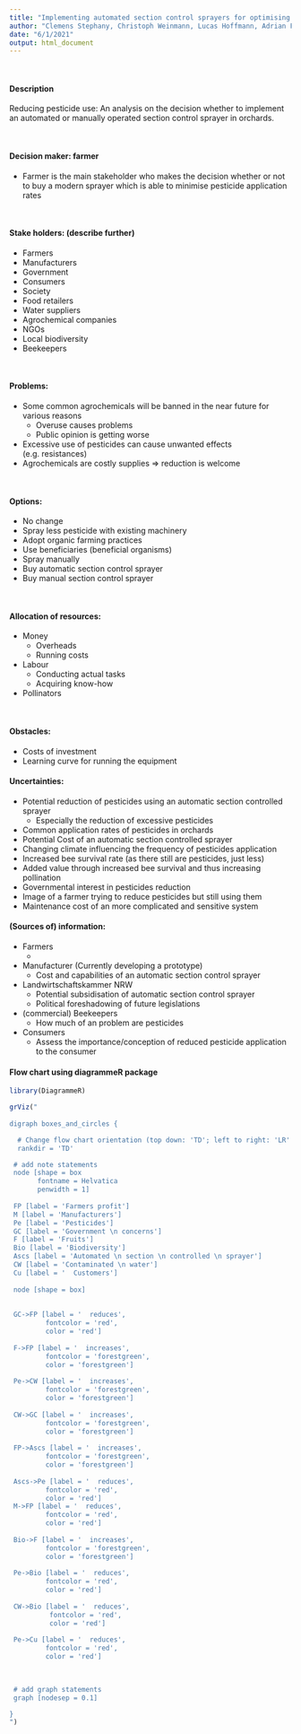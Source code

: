 ```yaml
---
title: "Implementing automated section control sprayers for optimising pesticide application in orchards"
author: "Clemens Stephany, Christoph Weinmann, Lucas Hoffmann, Adrian Fülle, Jasper Hackling"
date: "6/1/2021"
output: html_document
---
```


\ 

#### Description   
Reducing pesticide use: An analysis on the decision whether to implement an automated or manually operated section control sprayer in orchards.

\ 

#### Decision maker: farmer   
* Farmer is the main stakeholder who makes the decision whether or not to buy a modern sprayer which is able to minimise pesticide application rates

\ 

#### Stake holders: (describe further)
* Farmers 
* Manufacturers 
* Government 
* Consumers 
* Society 
* Food retailers 
* Water suppliers 
* Agrochemical companies 
* NGOs 
* Local biodiversity
* Beekeepers

\ 

#### Problems:    
* Some common agrochemicals will be banned in the near future for various reasons
  + Overuse causes problems 
  + Public opinion is getting worse   
* Excessive use of pesticides can cause unwanted effects (e.g. resistances)  
* Agrochemicals are costly supplies $\Rightarrow$ reduction is welcome  

\ 

#### Options:  
* No change 
* Spray less pesticide with existing machinery 
* Adopt organic farming practices 
* Use beneficiaries (beneficial organisms)
* Spray manually 
* Buy automatic section control sprayer
* Buy manual section control sprayer

\ 

#### Allocation of resources:  
* Money
  + Overheads
  + Running costs 
* Labour 
  + Conducting actual tasks 
  + Acquiring know-how
* Pollinators  

\ 

#### Obstacles:  
* Costs of investment
* Learning curve for running the equipment 


#### Uncertainties:  
* Potential reduction of pesticides using an automatic section controlled sprayer
  + Especially the reduction of excessive pesticides
* Common application rates of pesticides in orchards
* Potential Cost of an automatic section controlled sprayer
* Changing climate influencing the frequency of pesticides application
* Increased bee survival rate (as there still are pesticides, just less)
* Added value through increased bee survival and thus increasing pollination
* Governmental interest in pesticides reduction
* Image of a farmer trying to reduce pesticides but still using them
* Maintenance cost of an more complicated and sensitive system

#### (Sources of) information:
* Farmers
  + 
* Manufacturer (Currently developing a prototype)
  + Cost and capabilities of an automatic section control sprayer
* Landwirtschaftskammer NRW
  + Potential subsidisation of automatic section control sprayer
  + Political foreshadowing of future legislations
* (commercial) Beekeepers
  + How much of an problem are pesticides
* Consumers
  + Assess the importance/conception of reduced pesticide application to the consumer 


#### Flow chart using diagrammeR package 
```r
library(DiagrammeR)
```

```r
grViz("
      
digraph boxes_and_circles {

  # Change flow chart orientation (top down: 'TD'; left to right: 'LR' 
  rankdir = 'TD'

 # add note statements
 node [shape = box
       fontname = Helvatica
       penwidth = 1]
       
 FP [label = 'Farmers profit']
 M [label = 'Manufacturers']
 Pe [label = 'Pesticides']
 GC [label = 'Government \n concerns']
 F [label = 'Fruits']
 Bio [label = 'Biodiversity']
 Ascs [label = 'Automated \n section \n controlled \n sprayer']
 CW [label = 'Contaminated \n water']
 Cu [label = '  Customers']
 
 node [shape = box]
 
  
 GC->FP [label = '  reduces',
         fontcolor = 'red',
         color = 'red']
         
 F->FP [label = '  increases',
         fontcolor = 'forestgreen',
         color = 'forestgreen']
 
 Pe->CW [label = '  increases',
         fontcolor = 'forestgreen',
         color = 'forestgreen']
 
 CW->GC [label = '  increases',
         fontcolor = 'forestgreen',
         color = 'forestgreen']
 
 FP->Ascs [label = '  increases',
         fontcolor = 'forestgreen',
         color = 'forestgreen']
 
 Ascs->Pe [label = '  reduces',
         fontcolor = 'red',
         color = 'red']
 M->FP [label = '  reduces',
         fontcolor = 'red',
         color = 'red']
         
 Bio->F [label = '  increases',
         fontcolor = 'forestgreen',
         color = 'forestgreen']
 
 Pe->Bio [label = '  reduces',
         fontcolor = 'red',
         color = 'red']
         
 CW->Bio [label = '  reduces',
          fontcolor = 'red',
          color = 'red']
          
 Pe->Cu [label = '  reduces',
         fontcolor = 'red',
         color = 'red']
 

 
 # add graph statements 
 graph [nodesep = 0.1]

}
")
```



 